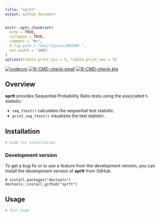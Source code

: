 ```yaml
---
title: "sprtt"
output: github_document
---
```


```r
knitr::opts_chunk$set(
  echo = TRUE,
  collapse = TRUE,
  comment = "#>",
  # fig.path = "man/figures/README-",
  out.width = "100%"
)
options(tibble.print_min = 5, tibble.print_max = 5)
```

<!-- badges: start -->

[![codecov](https://codecov.io/gh/MeikeSteinhilber/sprtt/branch/main/graph/badge.svg?token=IQHTDTRBAW)](https://codecov.io/gh/MeikeSteinhilber/sprtt) [![R-CMD-check-small](https://github.com/MeikeSteinhilber/sprtt/actions/workflows/R-CMD-check.yaml/badge.svg)](https://github.com/MeikeSteinhilber/sprtt/actions/workflows/R-CMD-check.yaml) [![R-CMD-check-big](https://github.com/MeikeSteinhilber/sprtt/workflows/R-CMD-check/badge.svg)](https://github.com/MeikeSteinhilber/sprtt/actions/workflows/check-full.yaml)

<!-- badges: end -->

## Overview

**sprtt** provides Sequential Probability Ratio tests using the associated t-statistic:

-   `seq_ttest()` calculates the sequential test statistic.
-   `print_seq_ttest()` visualizes the test statistic.

## Installation

```r
# Code for installation

```

### Development version

To get a bug fix or to use a feature from the development version, you can install the development version of **sprtt** from GitHub.

    # install.packages("devtools")
    devtools::install_github("sprtt")

## Usage

```r
# Test Code

```
